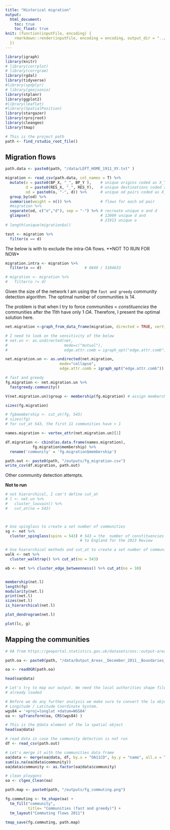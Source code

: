 ```yaml
---
title: "Historical migration"
output:
  html_document:
    toc: true
    toc_float: true
knit: (function(inputFile, encoding) {
    rmarkdown::render(inputFile, encoding = encoding, output_dir = "../outputs/")
  })
---
```


```r
library(igraph)
library(knitr)
# library(corrplot)
# library(corrgram)
library(rgdal)
library(tidyverse)
#library(spdplyr)
# library(geojsonio)
library(stplanr)
library(ggplot2)
#library(leaflet)
#library(SpatialPosition)
library(stargazer)
library(rprojroot)
library(cleangeo)
library(tmap)

# This is the project path
path <- find_rstudio_root_file()
```

## Migration flows

```r
path.data <- paste0(path, "/data/LEFT_HOME_1911_XY.txt" )

migration <- read_csv(path.data, col_names = T) %>% 
  mutate(o = paste0(BP_X, "_", BP_Y ),    # unique origins coded as X_Y
         d = paste0(RES_X, "_", RES_Y),   # unique destinations coded as X_Y
         od = paste0(o, "-", d)) %>%      # unique od pairs coded as X_Y-X_Y (o_o_d_d)
  group_by(od) %>%          
  summarise(weight = n()) %>%             # flows for each od pair 
  #migration %>% 
  separate(od, c("o","d"), sep = "-") %>% # recreate unique o and d
  glimpse()                               # 12099 unique d and 
                                          # 21913 unique o
# length(unique(migration$o))

test <- migration %>% 
  filter(o == d)
```

The below is with to exclude the intra-OA flows. 
**NOT TO RUN FOR NOW*

```r

migration.intra <- migration %>% 
  filter(o == d)                   # 6849 / 3104633

# migration <- migration %>% 
#   filter(o != d)
```

Given the size of the network I am using the `fast and greedy` community detection algorithm. 
The optimal number of communities is $14$.

The problem is that when I try to force $communities$ = $constituencies$ the communities after the $11th$ have only $1$ $OA$.
Therefore, I present the optimal solution here.


```r
net.migration <-graph_from_data_frame(migration, directed = TRUE, vertices = NULL)

# I need to look on the sensitivity of the below
# net.un <- as.undirected(net,
#                         mode=c("mutual"),
#                         edge.attr.comb = igraph_opt("edge.attr.comb"))

net.migration.un <- as.undirected(net.migration,
                        mode="collapse",
                        edge.attr.comb = igraph_opt("edge.attr.comb"))

# fast and greedy
fg.migration <- net.migration.un %>% 
  fastgreedy.community() 

V(net.migration.un)$group <- membership(fg.migration) # assign membership to vertices

sizes(fg.migration)

# fg$membership <- cut_at(fg, 543) 
# sizes(fg)
# for cut_at 543, the first 11 communities have > 1

names.migration <- vertex_attr(net.migration.un)[1]

df.migration <- cbind(as.data.frame(names.migration),
            fg.migration$membership) %>% 
  rename('community' = 'fg.migration$membership')

path.out <- paste0(path, "/outputs/fg_migration.csv")
write_csv(df.migration, path.out)
```

Other community detection attempts.

**Not to run**

```r
# not hierarchical, I can't define cut_at
# l <- net.un %>% 
#   cluster_louvain() %>% 
#   cut_at(no = 543)



# Use spinglass to create a set number of communities
sg <- net %>% 
  cluster_spinglass(spins = 543) # 543 = the  number of constituencies allocated
                                 # to England for the 2023 Review

# Use hierarchical methods and cut_at to create a set number of communities 
walk <- net %>% 
  cluster_walktrap() %>% cut_at(no = 543) 

eb <- net %>% cluster_edge_betweenness() %>% cut_at(no = 10)


membership(net.l)
length(fg)
modularity(net.l)
print(net.l)
sizes(net.l)
is_hierarchical(net.l)

plot_dendrogram(net.l)

plot(lc, g)

```

## Mapping the communities

```r

# OA from https://geoportal.statistics.gov.uk/datasets/ons::output-areas-december-2011-boundaries-ew-bgc-1/about

path.oa <- paste0(path, "/data/Output_Areas__December_2011__Boundaries_EW_BGC.geojson")

oa <- readOGR(path.oa)

head(oa@data)

# Let's try to map our output. We need the local authorities shape file we have 
# already loaded

# Before we do any further analysis we make sure to convert the la object to WGS84 
# Longitude / Latitude Coordinate System.
wgs84 = '+proj=longlat +datum=WGS84'
oa <- spTransform(oa, CRS(wgs84) )

# This is the @data element of the la spatial object
head(oa@data)

# read data in case the community detection is not run
df <- read_csv(path.out)

# Let's merge it with the communities data frame
oa@data <- merge(oa@data, df, by.x = "OA11CD", by.y = "name", all.x = T)
sum(is.na(oa@data$community))
oa@data$community <- as.factor(oa@data$community)

# clean ploygons
oa <- clgeo_Clean(oa)

path.map <- paste0(path, "/outputs/fg_commuting.png")

fg.commuting <- tm_shape(oa) + 
  tm_fill("community", 
          title= "Communities (fast and greedy)") + 
  tm_layout("Commuting flows 2011")

tmap_save(fg.commuting, path.map)
```

